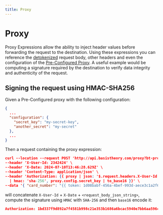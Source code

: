 ```yaml
---
title: Proxy
---
```



# Proxy

 Proxy Expressions allow the ability to inject header values before forwarding the request to the destination. Using these expressions you
 can reference the [detokenized](/docs/expressions/detokenization) request body, other headers and even the configuration of the
 [Pre-Configured Proxy](/docs/api/proxies/pre-configured-proxies).
 A useful example would be computing a signature required by the destination to verify data integrity and authenticity of the request.

## Signing the request using HMAC-SHA256

Given a Pre-Configured proxy with the following configuration:

```json showLineNumbers
{
  ...
  "configuration": {
    "secret_key": "my-secret-key",
    "another_secret": "my-secret"
  },
  ...
}
```

Then a request containing the proxy expression:

```json showLineNumbers
curl --location --request POST 'http://api.basistheory.com/proxy?bt-proxy-key=<proxy_key>' \
--header 'X-User-Id: 2342424' \
--header 'X-Date: 2024-07-10T13:46:28.629Z' \
--header 'Content-Type: application/json' \
--header 'Authorization: {{ proxy | json: '$.request.headers.X-User-Id' | append_exp: proxy.request.headers.X-Date | append_exp: proxy.request.body \
  | hmac: 'sha-256', proxy.config.secret_key | to_base16 }}' \
--data '{ "card_number": "{{ token: 1d08babf-456a-4bef-993d-aece3c1a2f66 | '$.data.number' }}" }'
```

will concatenate `X-User-Id` + `X-Date` + `<request_body_json_string>`, compute the signature using `HMAC` with `SHA-256` and then `base16` encode it:

```json showLineNumbers
Authorization: 1bd337f9d892a7f4581b998c21e353b1686a6bcac5940e7bb6aa596c96e0a6ed
```
